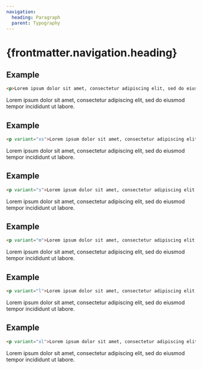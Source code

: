 ```yaml
---
navigation:
  heading: Paragraph
  parent: Typography
---
```


# {frontmatter.navigation.heading}
## Example
```html
<p>Lorem ipsum dolor sit amet, consectetur adipiscing elit, sed do eiusmod tempor incididunt ut labore.</p>
```
<p>Lorem ipsum dolor sit amet, consectetur adipiscing elit, sed do eiusmod tempor incididunt ut labore.</p>

## Example
```html
<p variant="xs">Lorem ipsum dolor sit amet, consectetur adipiscing elit, sed do eiusmod tempor incididunt ut labore.</p>
```
<p variant="xs">Lorem ipsum dolor sit amet, consectetur adipiscing elit, sed do eiusmod tempor incididunt ut labore.</p>

## Example
```html
<p variant="s">Lorem ipsum dolor sit amet, consectetur adipiscing elit, sed do eiusmod tempor incididunt ut labore.</p>
```
<p variant="s">Lorem ipsum dolor sit amet, consectetur adipiscing elit, sed do eiusmod tempor incididunt ut labore.</p>

## Example
```html
<p variant="m">Lorem ipsum dolor sit amet, consectetur adipiscing elit, sed do eiusmod tempor incididunt ut labore.</p>
```
<p variant="m">Lorem ipsum dolor sit amet, consectetur adipiscing elit, sed do eiusmod tempor incididunt ut labore.</p>

## Example
```html
<p variant="l">Lorem ipsum dolor sit amet, consectetur adipiscing elit, sed do eiusmod tempor incididunt ut labore.</p>
```
<p variant="l">Lorem ipsum dolor sit amet, consectetur adipiscing elit, sed do eiusmod tempor incididunt ut labore.</p>

## Example
```html
<p variant="xl">Lorem ipsum dolor sit amet, consectetur adipiscing elit, sed do eiusmod tempor incididunt ut labore.</p>
```
<p variant="xl">Lorem ipsum dolor sit amet, consectetur adipiscing elit, sed do eiusmod tempor incididunt ut labore.</p>
